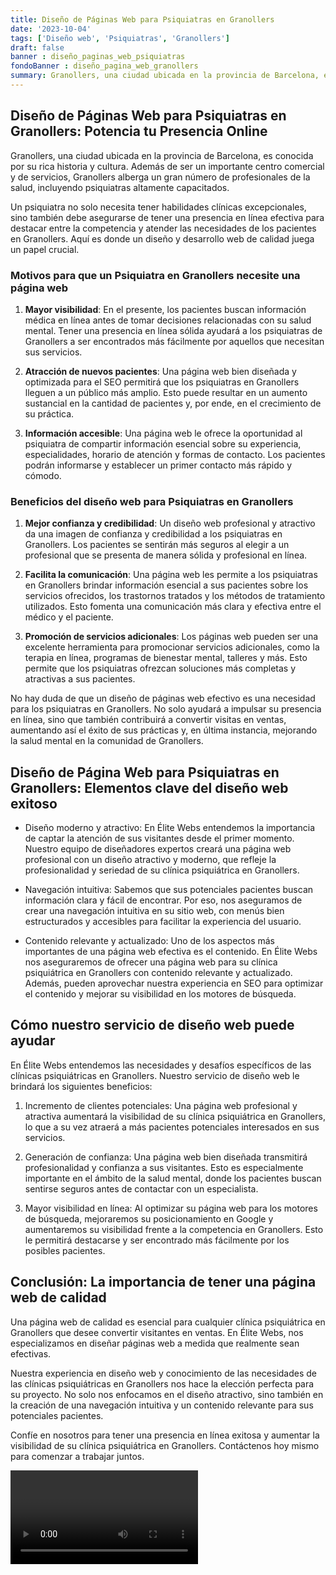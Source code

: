 ```yaml
---
title: Diseño de Páginas Web para Psiquiatras en Granollers
date: '2023-10-04'
tags: ['Diseño web', 'Psiquiatras', 'Granollers']
draft: false
banner : diseño_paginas_web_psiquiatras
fondoBanner : diseño_pagina_web_granollers
summary: Granollers, una ciudad ubicada en la provincia de Barcelona, es conocida por su rica historia y cultura. Además de ser un importante centro comercial y de servicios, Granollers alberga un gran número de profesionales de la salud, incluyendo psiquiatras altamente capacitados.
---
```


## Diseño de Páginas Web para Psiquiatras en Granollers: Potencia tu Presencia Online

Granollers, una ciudad ubicada en la provincia de Barcelona, es conocida por su rica historia y cultura. Además de ser un importante centro comercial y de servicios, Granollers alberga un gran número de profesionales de la salud, incluyendo psiquiatras altamente capacitados.

Un psiquiatra no solo necesita tener habilidades clínicas excepcionales, sino también debe asegurarse de tener una presencia en línea efectiva para destacar entre la competencia y atender las necesidades de los pacientes en Granollers. Aquí es donde un diseño y desarrollo web de calidad juega un papel crucial.

### Motivos para que un Psiquiatra en Granollers necesite una página web

1. **Mayor visibilidad**: En el presente, los pacientes buscan información médica en línea antes de tomar decisiones relacionadas con su salud mental. Tener una presencia en línea sólida ayudará a los psiquiatras de Granollers a ser encontrados más fácilmente por aquellos que necesitan sus servicios.

2. **Atracción de nuevos pacientes**: Una página web bien diseñada y optimizada para el SEO permitirá que los psiquiatras en Granollers lleguen a un público más amplio. Esto puede resultar en un aumento sustancial en la cantidad de pacientes y, por ende, en el crecimiento de su práctica.

3. **Información accesible**: Una página web le ofrece la oportunidad al psiquiatra de compartir información esencial sobre su experiencia, especialidades, horario de atención y formas de contacto. Los pacientes podrán informarse y establecer un primer contacto más rápido y cómodo.

### Beneficios del diseño web para Psiquiatras en Granollers

1. **Mejor confianza y credibilidad**: Un diseño web profesional y atractivo da una imagen de confianza y credibilidad a los psiquiatras en Granollers. Los pacientes se sentirán más seguros al elegir a un profesional que se presenta de manera sólida y profesional en línea.

2. **Facilita la comunicación**: Una página web les permite a los psiquiatras en Granollers brindar información esencial a sus pacientes sobre los servicios ofrecidos, los trastornos tratados y los métodos de tratamiento utilizados. Esto fomenta una comunicación más clara y efectiva entre el médico y el paciente.

3. **Promoción de servicios adicionales**: Los páginas web pueden ser una excelente herramienta para promocionar servicios adicionales, como la terapia en línea, programas de bienestar mental, talleres y más. Esto permite que los psiquiatras ofrezcan soluciones más completas y atractivas a sus pacientes.

No hay duda de que un diseño de páginas web efectivo es una necesidad para los psiquiatras en Granollers. No solo ayudará a impulsar su presencia en línea, sino que también contribuirá a convertir visitas en ventas, aumentando así el éxito de sus prácticas y, en última instancia, mejorando la salud mental en la comunidad de Granollers.

<GifSeo />

<Cta />

## Diseño de Página Web para Psiquiatras en Granollers: Elementos clave del diseño web exitoso

- Diseño moderno y atractivo: En Élite Webs entendemos la importancia de captar la atención de sus visitantes desde el primer momento. Nuestro equipo de diseñadores expertos creará una página web profesional con un diseño atractivo y moderno, que refleje la profesionalidad y seriedad de su clínica psiquiátrica en Granollers.

- Navegación intuitiva: Sabemos que sus potenciales pacientes buscan información clara y fácil de encontrar. Por eso, nos aseguramos de crear una navegación intuitiva en su sitio web, con menús bien estructurados y accesibles para facilitar la experiencia del usuario.

- Contenido relevante y actualizado: Uno de los aspectos más importantes de una página web efectiva es el contenido. En Élite Webs nos aseguraremos de ofrecer una página web para su clínica psiquiátrica en Granollers con contenido relevante y actualizado. Además, pueden aprovechar nuestra experiencia en SEO para optimizar el contenido y mejorar su visibilidad en los motores de búsqueda.

## Cómo nuestro servicio de diseño web puede ayudar

En Élite Webs entendemos las necesidades y desafíos específicos de las clínicas psiquiátricas en Granollers. Nuestro servicio de diseño web le brindará los siguientes beneficios:

1. Incremento de clientes potenciales: Una página web profesional y atractiva aumentará la visibilidad de su clínica psiquiátrica en Granollers, lo que a su vez atraerá a más pacientes potenciales interesados en sus servicios.

2. Generación de confianza: Una página web bien diseñada transmitirá profesionalidad y confianza a sus visitantes. Esto es especialmente importante en el ámbito de la salud mental, donde los pacientes buscan sentirse seguros antes de contactar con un especialista.

3. Mayor visibilidad en línea: Al optimizar su página web para los motores de búsqueda, mejoraremos su posicionamiento en Google y aumentaremos su visibilidad frente a la competencia en Granollers. Esto le permitirá destacarse y ser encontrado más fácilmente por los posibles pacientes.

## Conclusión: La importancia de tener una página web de calidad

Una página web de calidad es esencial para cualquier clínica psiquiátrica en Granollers que desee convertir visitantes en ventas. En Élite Webs, nos especializamos en diseñar páginas web a medida que realmente sean efectivas.

Nuestra experiencia en diseño web y conocimiento de las necesidades de las clínicas psiquiátricas en Granollers nos hace la elección perfecta para su proyecto. No solo nos enfocamos en el diseño atractivo, sino también en la creación de una navegación intuitiva y un contenido relevante para sus potenciales pacientes.

Confíe en nosotros para tener una presencia en línea exitosa y aumentar la visibilidad de su clínica psiquiátrica en Granollers. Contáctenos hoy mismo para comenzar a trabajar juntos.

<Video />

<CtaBot job='Psiquiatras' city='Granollers'/>

<Gmaps query='Granollers+españa+maps' />